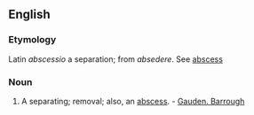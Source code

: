 ==English==

===Etymology===
Latin ''abscessio'' a separation; from ''absedere''. See [[abscess]]

===Noun===
{{en-noun}}

# {{context|obsolete}} A separating; removal; also, an [[abscess]]. - [[Gauden. Barrough]]